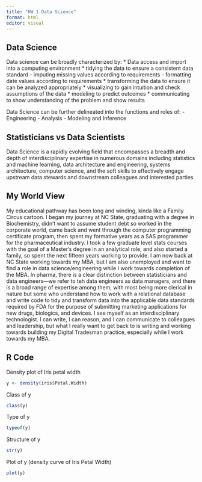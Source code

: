 ```yaml
---
title: "HW 1 Data Science"
format: html
editor: visual
---
```


## Data Science

Data science can be broadly characterized by: \* Data access and import into a computing environment \* tidying the data to ensure a consistent data standard - imputing missing values according to requirements - formatting date values according to requirements \* transforming the data to ensure it can be analyzed appropriately \* visualizing to gain intuition and check assumptions of the data \* modeling to predict outcomes \* communicating to show understanding of the problem and show results

Data Science can be further delineated into the functions and roles of: - Engineering - Analysis - Modeling and Inference

## Statisticians vs Data Scientists

Data Science is a rapidly evolving field that encompasses a breadth and depth of interdisciplinary expertise in numerous domains including statistics and machine learning, data architecture and engineering, systems architecture, computer science, and the soft skills to effectively engage upstream data stewards and downstream colleagues and interested parties

## My World View

My educational pathway has been long and winding, kinda like a Family Circus cartoon. I began my journey at NC State, graduating with a degree in Biochemistry, didn't want to assume student debt so worked in the corporate world, came back and went through the computer programming certificate program, then spent my formative years as a SAS programmer for the pharmaceutical industry. I took a few graduate level stats courses with the goal of a Master's degree in an analytical role, and also started a family, so spent the next fifteen years working to provide. I am now back at NC State working towards my MBA, but I am also unemployed and want to find a role in data science/engineering while I work towards completion of the MBA. In pharma, there is a clear distinction between statisticians and data engineers—we refer to teh data engineers as data managers, and there is a broad range of expertise among them, with most being more clerical in nature but some who understand how to work with a relational database and write code to tidy and transform data into the applicable data standards required by FDA for the purpose of submitting marketing applications for new drugs, biologics, and devices. I see myself as an interdisciplinary technologist. I can write, I can reason, and I can communicate to colleagues and leadership, but what I really want to get back to is writing and working towards building my Digital Tradesman practice, especially while I work towards my MBA.

## R Code

Density plot of Iris petal width

```r
y <- density(iris$Petal.Width)
```



Class of y

```r
class(y)
```



Type of y

```r
typeof(y)
```



Structure of y

```r
str(y)
```



Plot of y (density curve of Iris Petal Width)

```r
plot(y)
```
